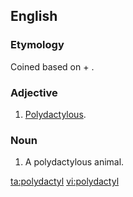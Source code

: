==English==

===Etymology===
Coined based on {{etyl|grc}} {{term|πολύς||many, much|lang=grc|tr=polus}} + {{term|δάκτυλος|tr=daktulos|lang=grc}}.

===Adjective===
{{en-adj|-}}

# [[polydactylous|Polydactylous]].

===Noun===
{{en-noun}}

# A polydactylous animal.

[[ta:polydactyl]]
[[vi:polydactyl]]